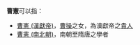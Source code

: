 '''曹憲'''可以指：
* [[曹憲_(漢獻帝)|曹憲 (漢獻帝)]]，[[曹操|曹操]]之女，為漢獻帝之[[貴人|貴人]]
* [[曹憲_(南北朝)|曹憲 (南北朝)]]，南朝至隋唐之學者

{{disambig|X宪|Cat=二字曹姓人名消歧义}}